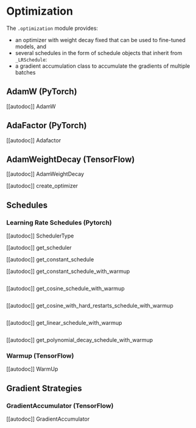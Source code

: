 <!--Copyright 2020 The HuggingFace Team. All rights reserved.

Licensed under the Apache License, Version 2.0 (the "License"); you may not use this file except in compliance with
the License. You may obtain a copy of the License at

http://www.apache.org/licenses/LICENSE-2.0

Unless required by applicable law or agreed to in writing, software distributed under the License is distributed on
an "AS IS" BASIS, WITHOUT WARRANTIES OR CONDITIONS OF ANY KIND, either express or implied. See the License for the
specific language governing permissions and limitations under the License.
-->

# Optimization

The `.optimization` module provides:

- an optimizer with weight decay fixed that can be used to fine-tuned models, and
- several schedules in the form of schedule objects that inherit from `_LRSchedule`:
- a gradient accumulation class to accumulate the gradients of multiple batches

## AdamW (PyTorch)

[[autodoc]] AdamW

## AdaFactor (PyTorch)

[[autodoc]] Adafactor

## AdamWeightDecay (TensorFlow)

[[autodoc]] AdamWeightDecay

[[autodoc]] create_optimizer

## Schedules

### Learning Rate Schedules (Pytorch)

[[autodoc]] SchedulerType

[[autodoc]] get_scheduler

[[autodoc]] get_constant_schedule

[[autodoc]] get_constant_schedule_with_warmup

<img alt="" src="https://huggingface.co/datasets/huggingface/documentation-images/resolve/main/warmup_constant_schedule.png"/>

[[autodoc]] get_cosine_schedule_with_warmup

<img alt="" src="https://huggingface.co/datasets/huggingface/documentation-images/resolve/main/warmup_cosine_schedule.png"/>

[[autodoc]] get_cosine_with_hard_restarts_schedule_with_warmup

<img alt="" src="https://huggingface.co/datasets/huggingface/documentation-images/resolve/main/warmup_cosine_hard_restarts_schedule.png"/>

[[autodoc]] get_linear_schedule_with_warmup

<img alt="" src="https://huggingface.co/datasets/huggingface/documentation-images/resolve/main/warmup_linear_schedule.png"/>

[[autodoc]] get_polynomial_decay_schedule_with_warmup

### Warmup (TensorFlow)

[[autodoc]] WarmUp

## Gradient Strategies

### GradientAccumulator (TensorFlow)

[[autodoc]] GradientAccumulator
